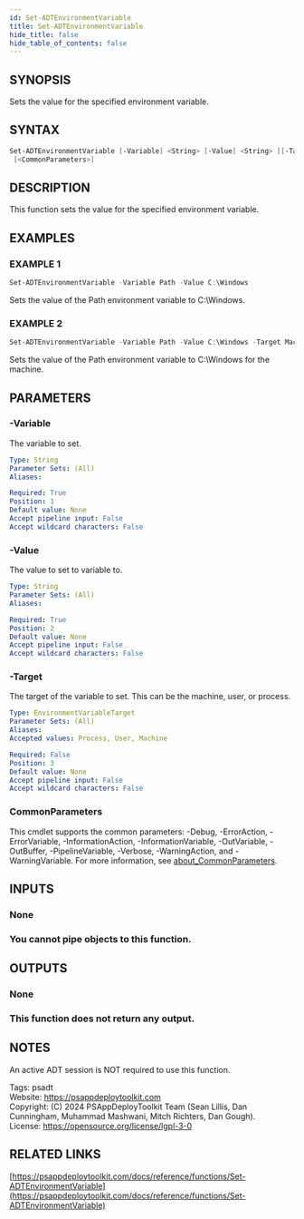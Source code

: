 ```yaml
---
id: Set-ADTEnvironmentVariable
title: Set-ADTEnvironmentVariable
hide_title: false
hide_table_of_contents: false
---
```


## SYNOPSIS

Sets the value for the specified environment variable.

## SYNTAX

```powershell
Set-ADTEnvironmentVariable [-Variable] <String> [-Value] <String> [[-Target] <EnvironmentVariableTarget>]
 [<CommonParameters>]
```

## DESCRIPTION

This function sets the value for the specified environment variable.

## EXAMPLES

### EXAMPLE 1

```powershell
Set-ADTEnvironmentVariable -Variable Path -Value C:\Windows
```

Sets the value of the Path environment variable to C:\Windows.

### EXAMPLE 2

```powershell
Set-ADTEnvironmentVariable -Variable Path -Value C:\Windows -Target Machine
```

Sets the value of the Path environment variable to C:\Windows for the machine.

## PARAMETERS

### -Variable

The variable to set.

```yaml
Type: String
Parameter Sets: (All)
Aliases:

Required: True
Position: 1
Default value: None
Accept pipeline input: False
Accept wildcard characters: False
```

### -Value

The value to set to variable to.

```yaml
Type: String
Parameter Sets: (All)
Aliases:

Required: True
Position: 2
Default value: None
Accept pipeline input: False
Accept wildcard characters: False
```

### -Target

The target of the variable to set.
This can be the machine, user, or process.

```yaml
Type: EnvironmentVariableTarget
Parameter Sets: (All)
Aliases:
Accepted values: Process, User, Machine

Required: False
Position: 3
Default value: None
Accept pipeline input: False
Accept wildcard characters: False
```

### CommonParameters

This cmdlet supports the common parameters: -Debug, -ErrorAction, -ErrorVariable, -InformationAction, -InformationVariable, -OutVariable, -OutBuffer, -PipelineVariable, -Verbose, -WarningAction, and -WarningVariable. For more information, see [about_CommonParameters](http://go.microsoft.com/fwlink/?LinkID=113216).

## INPUTS

### None

### You cannot pipe objects to this function.
## OUTPUTS

### None

### This function does not return any output.
## NOTES
An active ADT session is NOT required to use this function.

Tags: psadt<br />
Website: https://psappdeploytoolkit.com<br />
Copyright: (C) 2024 PSAppDeployToolkit Team (Sean Lillis, Dan Cunningham, Muhammad Mashwani, Mitch Richters, Dan Gough).<br />
License: https://opensource.org/license/lgpl-3-0

## RELATED LINKS

[https://psappdeploytoolkit.com/docs/reference/functions/Set-ADTEnvironmentVariable](https://psappdeploytoolkit.com/docs/reference/functions/Set-ADTEnvironmentVariable)
